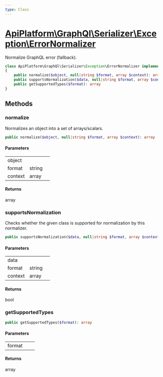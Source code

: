 ```yaml
---
type: Class
---
```


# [ApiPlatform\GraphQl\Serializer\Exception\ErrorNormalizer](/docs/v3.2/reference/GraphQl/Serializer/Exception/ErrorNormalizer)

Normalize GraphQL error (fallback).


```php
class ApiPlatform\GraphQl\Serializer\Exception\ErrorNormalizer implements Symfony\Component\Serializer\Normalizer\NormalizerInterface
{
    public normalize($object, null|string $format, array $context): array
    public supportsNormalization($data, null|string $format, array $context): bool
    public getSupportedTypes($format): array
}
```
## Methods

### normalize

Normalizes an object into a set of arrays/scalars.

```php
public normalize($object, null|string $format, array $context): array
```

#### Parameters

<table><tbody>
<tr><td>object</td><td></td><td></td></tr><tr><td>format</td><td>string</td><td></td></tr><tr><td>context</td><td>array</td><td></td></tr>
</tbody>
</table>

#### Returns

array

### supportsNormalization

Checks whether the given class is supported for normalization by this normalizer.

```php
public supportsNormalization($data, null|string $format, array $context): bool
```

#### Parameters

<table><tbody>
<tr><td>data</td><td></td><td></td></tr><tr><td>format</td><td>string</td><td></td></tr><tr><td>context</td><td>array</td><td></td></tr>
</tbody>
</table>

#### Returns

bool

### getSupportedTypes



```php
public getSupportedTypes($format): array
```

#### Parameters

<table><tbody>
<tr><td>format</td><td></td><td></td></tr>
</tbody>
</table>

#### Returns

array
